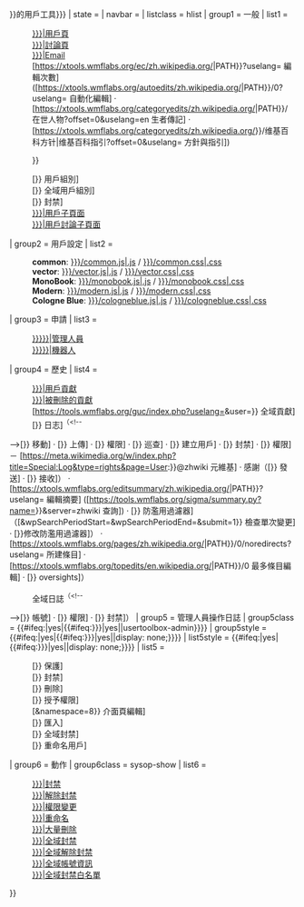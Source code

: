 <includeonly>{{Navbox
| bodyclass = plainlinks
| name = User toolbox
| title = {{{heading|{{User link|{{{1|{{PAGENAME}}}}}}}的用戶工具}}}
| state = {{{state|collapsed}}}
| navbar = {{{navbar|}}}
| listclass = hlist
| group1 = 一般
| list1 = 
: [[User:{{{1|{{PAGENAME}}}}}|用戶頁]]
: [[User talk:{{{1|{{PAGENAME}}}}}|討論頁]]
: [[Special:Emailuser/{{{1|{{PAGENAME}}}}}|Email]]
: [https://xtools.wmflabs.org/ec/zh.wikipedia.org/{{urlencode:{{{1|{{PAGENAME}}}}}|PATH}}?uselang={{uselang}} 編輯次數] ([https://xtools.wmflabs.org/autoedits/zh.wikipedia.org/{{urlencode:{{{1|{{PAGENAME}}}}}|PATH}}/0?uselang={{uselang}} 自動化編輯] &middot; [https://xtools.wmflabs.org/categoryedits/zh.wikipedia.org/{{urlencode:{{{1|{{PAGENAME}}}}}|PATH}}/在世人物?offset=0&uselang=en 生者傳記] &middot; [https://xtools.wmflabs.org/categoryedits/zh.wikipedia.org/{{urlencode:{{{1|{{PAGENAME}}}}}}}/维基百科方针&#124;维基百科指引?offset=0&uselang={{uselang}} 方針與指引])
: {{Supercount|user={{{1|{{PAGENAME}}}}}}}
: [{{fullurl:Special:ListUsers|action=view&limit=1&username={{urlencode:{{{1|{{PAGENAME}}}}}}}}} 用戶組別]
: [{{fullurl:Special:GlobalUsers|action=view&limit=1&username={{urlencode:{{{1|{{PAGENAME}}}}}}}}} 全域用戶組別]
: [{{fullurl:Special:BlockList|ip={{urlencode:{{{1|{{PAGENAME}}}}}}}}} 封禁]
: [[Special:PrefixIndex/User:{{{1|{{PAGENAME}}}}}|用戶子頁面]]
: [[Special:PrefixIndex/User:{{{1|{{PAGENAME}}}}}|用戶討論子頁面]]
| group2 = 用戶設定
| list2 = 
: '''common''': [[User:{{{1|{{PAGENAME}}}}}/common.js|.js]] / [[User:{{{1|{{PAGENAME}}}}}/common.css|.css]]
: '''vector''': [[User:{{{1|{{PAGENAME}}}}}/vector.js|.js]] / [[User:{{{1|{{PAGENAME}}}}}/vector.css|.css]]
: '''MonoBook''': [[User:{{{1|{{PAGENAME}}}}}/monobook.js|.js]] / [[User:{{{1|{{PAGENAME}}}}}/monobook.css|.css]]
: '''Modern''': [[User:{{{1|{{PAGENAME}}}}}/modern.js|.js]] / [[User:{{{1|{{PAGENAME}}}}}/modern.css|.css]]
: '''Cologne Blue''': [[User:{{{1|{{PAGENAME}}}}}/cologneblue.js|.js]] / [[User:{{{1|{{PAGENAME}}}}}/cologneblue.css|.css]]
| group3 = 申請
| list3 = 
: [[Special:PrefixIndex/Wikipedia:申请成为管理人员/{{urlencode:{{{1|{{PAGENAME}}}}}}}|管理人員]]
: [[Special:PrefixIndex/Wikipedia:机器人/申请/{{urlencode:{{{1|{{PAGENAME}}}}}}}|機器人]]
| group4 = 歷史
| list4 = 
: [[Special:Contributions/{{{1|{{PAGENAME}}}}}|用戶貢獻]]
: [[Special:DeletedContributions/{{{1|{{PAGENAME}}}}}|被刪除的貢獻]]
: [https://tools.wmflabs.org/guc/index.php?uselang={{uselang}}&user={{urlencode:{{{1|{{PAGENAME}}}}}}} 全域貢獻]
: [{{fullurl:Special:Log|user={{urlencode:{{{1|{{PAGENAME}}}}}}}}} 日志]<sup>（<!--
-->[{{fullurl:Special:Log|type=move&user={{urlencode:{{{1|{{PAGENAME}}}}}}}}} 移動] &middot; <!--
-->[{{fullurl:Special:Log|type=upload&user={{urlencode:{{{1|{{PAGENAME}}}}}}}}} 上傳] &middot; <!--
-->[{{fullurl:Special:Log|type=rights&user={{urlencode:{{{1|{{PAGENAME}}}}}}}}} 權限] &middot; <!--
-->[{{fullurl:Special:Log|type=patrol&user={{urlencode:{{{1|{{PAGENAME}}}}}}}}} 巡查] &middot; <!--
-->[{{fullurl:Special:Log|type=newusers&user={{urlencode:{{{1|{{PAGENAME}}}}}}}}} 建立用戶] &middot; <!--
-->[{{fullurl:Special:Log|type=block&page=User:{{urlencode:{{{1|{{PAGENAME}}}}}}}}} 封禁] &middot; <!--
-->[{{fullurl:Special:Log|type=rights&page=User:{{urlencode:{{{1|{{PAGENAME}}}}}}}}} 權限]－<!--
-->[https://meta.wikimedia.org/w/index.php?title=Special:Log&type=rights&page=User:{{urlencode:{{{1|{{PAGENAME}}}}}}}@zhwiki 元維基] &middot; <!--
-->感謝（[{{fullurl:Special:Log|type=thanks&user={{urlencode:{{{1|{{PAGENAME}}}}}}}}} 發送] &middot; <!--
-->[{{fullurl:Special:Log|type=thanks&page=User:{{urlencode:{{{1|{{PAGENAME}}}}}}}}} 接收]） &middot; <!--
-->[https://xtools.wmflabs.org/editsummary/zh.wikipedia.org/{{urlencode:{{{1|{{PAGENAME}}}}}|PATH}}?uselang={{uselang}} 編輯摘要]<!--
-->([https://tools.wmflabs.org/sigma/summary.py?name={{urlencode:{{{1|{{PAGENAME}}}}}}}&server=zhwiki 查詢]) &middot; <!--
-->[{{fullurl:Special:AbuseLog|wpSearchUser={{urlencode:{{{1|{{PAGENAME}}}}}}}}} 防濫用過濾器]<!--
-->（[{{fullurl:Special:AbuseFilter/examine|wpSearchUser={{urlencode:{{{1|{{PAGENAME}}}}}}}&wpSearchPeriodStart=&wpSearchPeriodEnd=&submit=1}} 檢查單次變更] &middot; <!--
-->[{{fullurl:Special:Log|type=abusefilter&user={{urlencode:{{{1|{{PAGENAME}}}}}}}}}修改防濫用過濾器]） &middot; <!--
-->[https://xtools.wmflabs.org/pages/zh.wikipedia.org/{{urlencode:{{{1|{{PAGENAME}}}}}|PATH}}/0/noredirects?uselang={{uselang}} 所建條目] &middot; <!--
-->[https://xtools.wmflabs.org/topedits/en.wikipedia.org/{{urlencode:{{{1|{{PAGENAME}}}}}|PATH}}/0 最多條目編輯] &middot; <!--
-->[{{fullurl:Special:Log|type=suppress&user={{urlencode:{{{1|{{PAGENAME}}}}}}}}} oversights]）</sup>
:全域日誌<sup>（<!--
-->[{{fullurl:Special:Log|type=globalauth&page=User:{{urlencode:{{{1|{{PAGENAME}}}}}}}}} 帳號] &middot; <!--
-->[{{fullurl:Special:Log|type=gblrights&page=User:{{urlencode:{{{1|{{PAGENAME}}}}}}}}} 權限] &middot; <!--
-->[{{fullurl:Special:Log|type=gblblock&page=User:{{urlencode:{{{1|{{PAGENAME}}}}}}}}} 封禁]）</sup>
| group5 = 管理人員操作日誌
| group5class = {{#ifeq:{{Yesno|{{{simple|yes}}}}}|yes|{{#ifeq:{{Yesno|{{{bureaucrat|{{{admin|no}}}}}}}}|yes||usertoolbox-admin}}}}
| group5style = {{#ifeq:{{Yesno|{{{simple|yes}}}}}|yes|{{#ifeq:{{Yesno|{{{bureaucrat|{{{admin|no}}}}}}}}|yes||display: none;}}}}
| list5style = {{#ifeq:{{Yesno|{{{simple|yes}}}}}|yes|{{#ifeq:{{Yesno|{{{bureaucrat|{{{admin|no}}}}}}}}|yes||display: none;}}}}
| list5 =
: [{{fullurl:Special:Log|type=protect&user={{urlencode:{{{1|{{PAGENAME}}}}}}}}} 保護]
: [{{fullurl:Special:Log|type=block&user={{urlencode:{{{1|{{PAGENAME}}}}}}}}} 封禁]
: [{{fullurl:Special:Log|type=delete&user={{urlencode:{{{1|{{PAGENAME}}}}}}}}} 刪除]
: [{{fullurl:Special:Log|type=rights&user={{urlencode:{{{1|{{PAGENAME}}}}}}}}} 授予權限]
: [{{fullurl:Special:Contributions|limit=0&tagfilter=&contribs=user&target={{urlencode:{{{1|{{PAGENAME}}}}}}}&namespace=8}} 介面頁編輯]
: [{{fullurl:Special:Log|type=import&user={{urlencode:{{{1|{{PAGENAME}}}}}}}}} 匯入]
: [{{fullurl:Special:Log|type=gblblock&user={{urlencode:{{{1|{{PAGENAME}}}}}}}}} 全域封禁]
: [{{fullurl:Special:Log|type=renameuser&user={{urlencode:{{{1|{{PAGENAME}}}}}}}}} 重命名用戶]
| group6 = 動作
| group6class = sysop-show
| list6 =
: [[Special:Block/{{{1|{{PAGENAME}}}}}|封禁]]
: [[Special:Unblock/{{{1|{{PAGENAME}}}}}|解除封禁]]
: [[Special:Userrights/{{{1|{{PAGENAME}}}}}|權限變更]]
: [[m:Special:GlobalRenameUser/{{{1|{{PAGENAME}}}}}|重命名]]
: [[Special:Nuke/{{{1|{{PAGENAME}}}}}|大量刪除]]
: [[Special:GlobalBlock/{{{1|{{PAGENAME}}}}}|全域封禁]]
: [[Special:GlobalUnblock/{{{1|{{PAGENAME}}}}}|全域解除封禁]]
: [[Special:CentralAuth/{{{1|{{PAGENAME}}}}}|全域帳號資訊]]
: [[Special:GlobalBlockWhitelist/{{{1|{{PAGENAME}}}}}|全域封禁白名單]]
}}</includeonly><noinclude>{{User_toolbox|Example|admin=yes}}
{{Documentation}}
</noinclude>